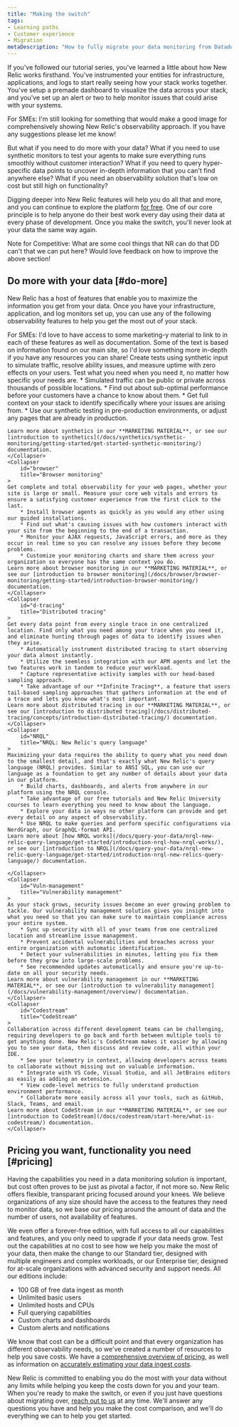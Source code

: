 ```yaml
---
title: "Making the switch"
tags:
- Learning paths
- Customer experience
- Migration
metaDescription: "How to fully migrate your data monitoring from Datadog to New Relic."
---
```



If you've followed our tutorial series, you've learned a little about how New Relic works firsthand. You've instrumented your entities for infrastructure, applications, and logs to start really seeing how your stack works together. You've setup a premade dashboard to visualize the data across your stack, and you've set up an alert or two to help monitor issues that could arise with your systems. 

<Callout variant="tip">
For SMEs: I'm still looking for something that would make a good image for comprehensively showing New Relic's observability approach. If you have any suggestions please let me know!
    </Callout>

But what if you need to do more with your data? What if you need to use synthetic monitors to test your agents to make sure everything runs smoothly without customer interaction? What if you need to query hyper-specific data points to uncover in-depth information that you can't find anywhere else? What if you need an observability solution that's low on cost but still high on functionality? 

Digging deeper into New Relic features will help you do all that and more, and you can continue to explore the platform [for free](https://newrelic.com/signup). One of our core principle is to help anyone do their best work every day using their data at every phase of development. Once you make the switch, you'll never look at your data the same way again.

<Callout variant="tip">
Note for Competitive: What are some cool things that NR can do that DD can't that we can put here? Would love feedback on how to improve the above section!
</Callout>

## Do more with your data [#do-more]

New Relic has a host of features that enable you to maximize the information you get from your data. Once you have your infrastructure, application, and log monitors set up, you can use any of the following observability features to help you get the most out of your stack.

<Callout variant="tip">
For SMEs: I'd love to have access to some marketing-y material to link to in each of these features as well as documentation. Some of the text is based on information found on our main site, so I'd love something more in-depth if you have any resources you can share!
</Callout>

<CollapserGroup>
    <Collapser
        id="synthetics"
        title="Synthetics"
    >
    Create tests using synthetic input to simulate traffic, resolve ability issues, and measure uptime with zero effects on your users. Test what you need when you need it, no matter how specific your needs are. 
        * Simulated traffic can be public or private across thousands of possible locations.
        * Find out about sub-optimal performance before your customers have a chance to know about them.
        * Get full context on your stack to identify specifically where your issues are arising from.
        * Use our synthetic testing in pre-production environments, or adjust any pages that are already in production.

    Learn more about synthetics in our **MARKETING MATERIAL**, or see our [introduction to synthetics](/docs/synthetics/synthetic-monitoring/getting-started/get-started-synthetic-monitoring/) documentation.
    </Collapser>
    <Collapser
        id="browser"
        title="Browser monitoring"
    >
    Get complete and total observability for your web pages, whether your site is large or small. Measure your core web vitals and errors to ensure a satisfying customer experience from the first click to the last.
        * Install browser agents as quickly as you would any other using our guided installations.
        * Find out what's causing issues with how customers interact with your site from the beginning to the end of a transaction.
        * Monitor your AJAX requests, JavaScript errors, and more as they occur in real time so you can resolve any issues before they become problems.
        * Customize your monitoring charts and share them across your organization so everyone has the same context you do.
    Learn more about browser monitoring in our **MARKETING MATERIAL**, or see our [introduction to browser monitoring](/docs/browser/browser-monitoring/getting-started/introduction-browser-monitoring/) documentation.
    </Collapser>
    <Collapser
        id="d-tracing"
        title="Distributed tracing"
    >
    Get every data point from every single trace in one centralized location. Find only what you need among your trace when you need it, and eliminate hunting through pages of data to identify issues when they arise. 
        * Automatically instrument distributed tracing to start observing your data almost instantly.
        * Utilize the seemless integration with our APM agents and let the two features work in tandem to reduce your workload.
        * Capture representative activity samples with our head-based sampling approach.
        * Take advantage of our **Infinite Tracing**, a feature that users tail-based sampling approaches that gathers information at the end of a trace and lets you know what's most important.
    Learn more about distributed tracing in our **MARKETING MATERIAL**, or see our [introduction to distributed tracing](/docs/distributed-tracing/concepts/introduction-distributed-tracing/) documentation.       
    </Collapser>
    <Collapser
        id="NRQL"
        title="NRQL: New Relic's query language"
    >
    Maximizing your data requires the ability to query what you need down to the smallest detail, and that's exactly what New Relic's query language (NRQL) provides. Similar to ANSI SQL, you can use our language as a foundation to get any number of details about your data in our platform.
        * Build charts, dashboards, and alerts from anywhere in our platform using the NRQL console. 
        * Take advantage of our free tutorials and New Relic University courses to learn everything you need to know about the language. 
        * Explore your data in ways no other platform can provide and get every detail on any aspect of observability.
        * Use NRQL to make queries and perform specific configurations via NerdGraph, our GraphQL-format API.
    Learn more about [how NRQL works](/docs/query-your-data/nrql-new-relic-query-language/get-started/introduction-nrql-how-nrql-works/), or see our [introduction to NRQL](/docs/query-your-data/nrql-new-relic-query-language/get-started/introduction-nrql-new-relics-query-language/) documentation.       

    </Collapser>
    <Collapser
        id="Vuln-management"
        title="Vulnerability management"
    >
    As your stack grows, security issues become an ever growing problem to tackle. Our vulnerability management solution gives you insight into what you need so that you can make sure to maintain compliance across your entire system.
        * Sync up security with all of your teams from one centralized location and streamline issue management.
        * Prevent accidental vulnerabilities and breaches across your entire organization with automatic identification. 
        * Detect your vulnerabilities in minutes, letting you fix them before they grow into large-scale problems.
        * See recommended updates automatically and ensure you're up-to-date on all your security needs.
    Learn more about vulnerability management in our **MARKETING MATERIAL**, or see our [introduction to vulnerability management](/docs/vulnerability-management/overview/) documentation.     
    </Collapser>
    <Collapser
        id="Codestream"
        title="CodeStream"
    >
    Collaboration across different development teams can be challenging, requiring developers to go back and forth between multiple tools to get anything done. New Relic's CodeStream makes it easier by allowing you to see your data, then discuss and review code, all within your IDE.
        * See your telemetry in context, allowing developers across teams to collaborate without missing out on valuable information.
        * Integrate with VS Code, Visual Studio, and all JetBrains editors as easily as adding an extension.
        * View code-level metrics to fully understand production environment performance.
        * Collaborate more easily across all your tools, such as GitHub, Slack, Teams, and email.
    Learn more about CodeStream in our **MARKETING MATERIAL**, or see our [introduction to CodeStream](/docs/codestream/start-here/what-is-codestream/) documentation.         
    </Collapser>
</CollapserGroup>

## Pricing you want, functionality you need [#pricing]

Having the capabilities you need in a data monitoring solution is important, but cost often proves to be just as pivotal a factor, if not more so. New Relic offers flexible, transparant pricing focused around your knees. We believe organizations of any size should have the access to the features they need to monitor data, so we base our pricing around the amount of data and the number of users, not availability of features. 

We even offer a forever-free edition, with full access to all our capabilities and features, and you only need to upgrade if your data needs grow. Test out the capabilities at no cost to see how we help you make the most of your data, then make the change to our Standard tier, designed with multiple engineers and complex workloads, or our Enterprise tier, designed for at-scale organizations with advanced security and support needs. All our editions include:

* 100 GB of free data ingest as month
* Unlimited basic users
* Unlimited hosts and CPUs 
* Full querying capabilities
* Custom charts and dashboards
* Custom alerts and notifications

We know that cost can be a difficult point and that every organization has different observability needs, so we've created a number of resources to help you save costs. We have a [comprehensive overview of pricing](https://newrelic.com/pricing), as well as information on [accurately estimating your data ingest costs](https://newrelic.com/blog/nerdlog/estimate-data-cost).

New Relic is committed to enabling you do the most with your data without any limits while helping you keep the costs down for you and your team. When you're ready to make the switch, or even if you just have questions about migrating over, [reach out to us](https://newrelic.com/competitive-comparison/datadog-savings) at any time. We'll answer any questions you have and help you make the cost comparison, and we'll do everything we can to help you get started. 